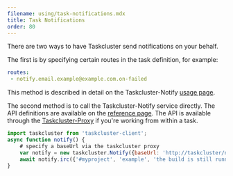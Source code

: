 ```yaml
---
filename: using/task-notifications.mdx
title: Task Notifications
order: 80
---
```


There are two ways to have Taskcluster send notifications on your behalf.

The first is by specifying certain routes in the task definition, for example:

```yaml
routes:
 - notify.email.example@example.com.on-failed
```

This method is described in detail on the Taskcluster-Notify [usage
page](/docs/reference/core/taskcluster-notify/docs/usage).

The second method is to call the Taskcluster-Notify service directly.  The API
definitions are available on the [reference
page](/docs/reference/core/taskcluster-notify/references/api). The API is available
through the
[Taskcluster-Proxy](/docs/reference/workers/docker-worker/docs/features#feature-taskclusterproxy-)
if you're working from within a task.

```js
import taskcluster from 'taskcluster-client';
async function notify() {
    # specify a baseUrl via the taskcluster proxy
    var notify = new taskcluster.Notify({baseUrl: 'http://taskcluster/notify/v1'});
    await notify.irc({'#myproject', 'example', 'the build is still running'})
}
```